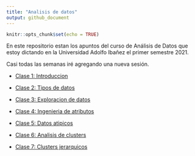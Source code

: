 ```yaml
---
title: "Analisis de datos"
output: github_document
---
```


```r
knitr::opts_chunk$set(echo = TRUE)
```

En este repositorio estan los apuntos del curso de Análisis de Datos que estoy dictando en la Universidad Adolfo Ibañez el primer semestre 2021.

Casi todas las semanas iré agregando una nueva sesión.

- [Clase 1: Introduccion](../master/Clase1_Introduccion)

- [Clase 2: Tipos de datos](../master/Clase2_Tipos_de_datos)

- [Clase 3: Exploracion de datos](../master/Clase3_Exploracion_de_datos)

- [Clase 4: Ingenieria de atributos](../master/Clase4_Ingenieria_de_atributos)

- [Clase 5: Datos atipicos](../master/Clase5_Datos_atipicos)

- [Clase 6: Analisis de clusters](../master/Clase6_Analisis_de_clusters)

- [Clase 7: Clusters jerarquicos](../master/Clase7_Clustes_jerarquicos)
